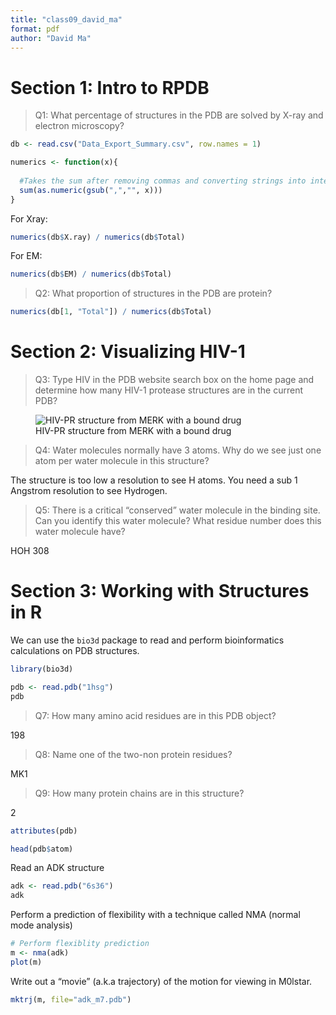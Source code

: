 ```yaml
---
title: "class09_david_ma"
format: pdf
author: "David Ma"
---
```


# Section 1: Intro to RPDB

> Q1: What percentage of structures in the PDB are solved by X-ray and electron microscopy?

```r
db <- read.csv("Data_Export_Summary.csv", row.names = 1)

numerics <- function(x){
  
  #Takes the sum after removing commas and converting strings into integers
  sum(as.numeric(gsub(",","", x)))
}

```

For Xray:
```r
numerics(db$X.ray) / numerics(db$Total)
```

For EM:
```r
numerics(db$EM) / numerics(db$Total)
```

> Q2: What proportion of structures in the PDB are protein?

```r
numerics(db[1, "Total"]) / numerics(db$Total)
```

# Section 2: Visualizing HIV-1

> Q3: Type HIV in the PDB website search box on the home page and determine how many HIV-1 protease structures are in the current PDB?

![HIV-PR structure from MERK with a bound drug](1HSG.png)

> Q4: Water molecules normally have 3 atoms. Why do we see just one atom per water molecule in this structure?

The structure is too low a resolution to see H atoms. You need a sub 1 Angstrom resolution to see Hydrogen.

> Q5: There is a critical “conserved” water molecule in the binding site. Can you identify this water molecule? What residue number does this water molecule have?

HOH 308

# Section 3: Working with Structures in R

We can use the `bio3d` package to read and perform bioinformatics calculations on PDB structures.

```r
library(bio3d)

pdb <- read.pdb("1hsg")
pdb
```

> Q7: How many amino acid residues are in this PDB object?

198

> Q8: Name one of the two-non protein residues?

MK1

> Q9: How many protein chains are in this structure?

2

```r
attributes(pdb)
```

```r
head(pdb$atom)
```

Read an ADK structure 

```r
adk <- read.pdb("6s36")
adk
```

Perform a prediction of flexibility with a technique called NMA (normal mode analysis)
```r
# Perform flexiblity prediction
m <- nma(adk)
plot(m)
```

Write out a "movie" (a.k.a trajectory) of the motion for viewing in M0lstar.

```r
mktrj(m, file="adk_m7.pdb")
```
